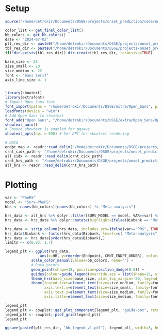 
# Setup
```r

source("/home/detrokir/Documents/DSGE/projects/onset_prediction/code/onset_prediction/analysis/scripts/utils.R")

color_list <- get_final_color_list()
bb_colors <- get_bb_colors()
date <- "2024-07-02"
plt_res_dir <- paste0("/home/detrokir/Documents/DSGE/projects/onset_prediction/code/onset_prediction/analysis/results/plots/", date, "/manuscript/")
tbl_res_dir <- paste0("/home/detrokir/Documents/DSGE/projects/onset_prediction/code/onset_prediction/analysis/results/tables/", date, "/")
if(!dir.exists(tbl_res_dir)) dir.create(tbl_res_dir, recursive=TRUE)

base_size <- 28
size_small <- 20
size_medium <- 22
font <- "Sans Serif"
axis_line_size <- 1


library(showtext)
library(extrafont)
# Import Open Sans font
font_import(paths = "/home/detrokir/Documents/DSGE/extra/Open_Sans", prompt = FALSE)
loadfonts(device = "win")
# Add Open Sans to showtext
font_add("Open Sans", "/home/detrokir/Documents/DSGE/extra/Open_Sans/OpenSans-Regular.ttf")
showtext_auto()
# Ensure showtext is enabled for ggsave
showtext_opts(dpi = 600) # Set DPI for showtext rendering

# Data
endpt_map <- readr::read_delim("/home/detrokir/Documents/DSGE/projects/onset_prediction/code/onset_prediction/analysis/results/tables/endpt_name_maps/endpoint_map.csv")
crnt_cidx_path <- "/home/detrokir/Documents/DSGE/projects/onset_prediction/code/onset_prediction/analysis/data/processed/2024-07-02/bbs/meta/2019-01-01_o8_w2_10_32_70_cidx.tsv"
all_cidx <- readr::read_delim(crnt_cidx_path)
crnt_hrs_path <- "/home/detrokir/Documents/DSGE/projects/onset_prediction/code/onset_prediction/analysis/data/processed/2024-07-02/bbs/meta/2019-01-01_o8_w2_10_32_70_coxph.tsv"
all_hrs <- readr::read_delim(crnt_hrs_path)
```

# Plotting
```r
var <- "PheRS"
model <- "Surv~PheRS"
bbs <- names(bb_colors)[names(bb_colors) != "Meta-analysis"]

hrs_data <- all_hrs %>% dplyr::filter(SURV_MODEL == model, VAR==var) %>% get_new_crnt_endpt_data()
hrs_data <- hrs_data %>% dplyr::mutate(highlight=ifelse(Biobank == "Meta-analysis", 1, 0.5)) 

hrs_data <- strip_column(hrs_data, includes_prs=ifelse(var=="PRS", TRUE, FALSE), hrs=TRUE)
hrs_data$Biobank <- factor(hrs_data$Biobank, levels=c( "Meta-analysis", bbs))
hrs_data <- hrs_data[order(hrs_data$Biobank),]
limits <- c(0.95, 1.7)

legend_plt <- ggplot(hrs_data, 
                aes(x=HR, y=reorder(Endpoint, CRNT_ENDPT_ORDER), color=Biobank)) +
            scale_color_manual(values=bb_colors, name="") +
            # Data points
            geom_point(shape=18, position=position_dodge(0.5)) +
            guides(colour=guide_legend(override.aes = list(shape=15, size=8))) +
            theme_hrs(base_size=base_size, plot_top_margin=-20, legend_pos="right") +
            theme(legend.text=element_text(size=size_medium, family=font), 
                  axis.text.x=element_text(size=size_small, family=font),
                  axis.text.y=element_text(size=size_medium, family=font),
                  axis.title=element_text(size=size_medium, family=font))

legend_plt
legend_plt <- cowplot::get_plot_component(legend_plt, "guide-box", return_all=TRUE)[[1]]
legend_plt <- cowplot::plot_grid(legend_plt)
legend_plt
```


```r
ggsave(paste0(plt_res_dir, "bb_legend_v1.pdf"), legend_plt, width=3, height=3, dpi=600, unit="in", bg="white")
```
